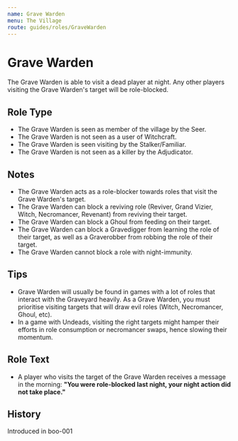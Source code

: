 ```yaml
---
name: Grave Warden
menu: The Village
route: guides/roles/GraveWarden
---
```



# Grave Warden

The Grave Warden is able to visit a dead player at night. Any other players visiting the Grave Warden's target will be role-blocked.

## Role Type

- The Grave Warden is seen as member of the village by the Seer.
- The Grave Warden is not seen as a user of Witchcraft.
- The Grave Warden is seen visiting by the Stalker/Familiar.
- The Grave Warden is not seen as a killer by the Adjudicator.

## Notes

- The Grave Warden acts as a role-blocker towards roles that visit the Grave Warden's target.
- The Grave Warden can block a reviving role (Reviver, Grand Vizier, Witch, Necromancer, Revenant) from reviving their target.
- The Grave Warden can block a Ghoul from feeding on their target.
- The Grave Warden can block a Gravedigger from learning the role of their target, as well as a Graverobber from robbing the role of their target.
- The Grave Warden cannot block a role with night-immunity.

## Tips

- Grave Warden will usually be found in games with a lot of roles that interact with the Graveyard heavily. As a Grave Warden, you must prioritise visiting targets that will draw evil roles (Witch, Necromancer, Ghoul, etc).
- In a game with Undeads, visiting the right targets might hamper their efforts in role consumption or necromancer swaps, hence slowing their momentum.

## Role Text

- A player who visits the target of the Grave Warden receives a message in the morning: **"You were role-blocked last night, your night action did not take place."**

## History

<Timeline lineColor="white">
  <Event interval="2018-10-28">Introduced in boo-001</Event>
</Timeline>
